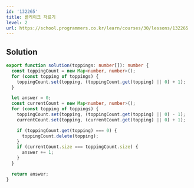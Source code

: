 ```yaml
---
id: '132265'
title: 롤케이크 자르기
level: 2
url: https://school.programmers.co.kr/learn/courses/30/lessons/132265
---
```


## Solution

```typescript showLineNumbers
export function solution(toppings: number[]): number {
  const toppingCount = new Map<number, number>();
  for (const topping of toppings) {
    toppingCount.set(topping, (toppingCount.get(topping) || 0) + 1);
  }

  let answer = 0;
  const currentCount = new Map<number, number>();
  for (const topping of toppings) {
    toppingCount.set(topping, (toppingCount.get(topping) || 0) - 1);
    currentCount.set(topping, (currentCount.get(topping) || 0) + 1);

    if (toppingCount.get(topping) === 0) {
      toppingCount.delete(topping);
    }
    if (currentCount.size === toppingCount.size) {
      answer += 1;
    }
  }

  return answer;
}
```
